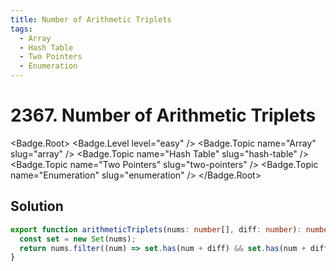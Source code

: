 ```yaml
---
title: Number of Arithmetic Triplets
tags:
  - Array
  - Hash Table
  - Two Pointers
  - Enumeration
---
```


# 2367. Number of Arithmetic Triplets

<Badge.Root>
  <Badge.Level level="easy" />
  <Badge.Topic name="Array" slug="array" />
  <Badge.Topic name="Hash Table" slug="hash-table" />
  <Badge.Topic name="Two Pointers" slug="two-pointers" />
  <Badge.Topic name="Enumeration" slug="enumeration" />
</Badge.Root>

## Solution

```typescript filename="solution.ts" copy
export function arithmeticTriplets(nums: number[], diff: number): number {
  const set = new Set(nums);
  return nums.filter((num) => set.has(num + diff) && set.has(num + diff * 2)).length;
}
```

<ProblemLink
  codingSite="leetcode"
  href="https://leetcode.com/problems/number-of-arithmetic-triplets"
  title="Number of Arithmetic Triplets"
/>
